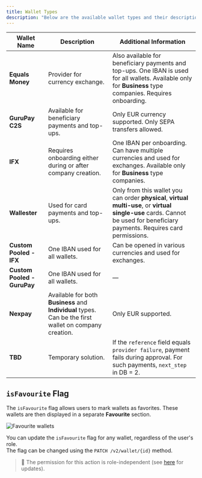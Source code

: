 ```yaml
---
title: Wallet Types
description: "Below are the available wallet types and their descriptions."
---
```


| Wallet Name              | Description                                                                                          | Additional Information                                                                                                                                                     |
|--------------------------|------------------------------------------------------------------------------------------------------|----------------------------------------------------------------------------------------------------------------------------------------------------------------------------|
| **Equals Money**         | Provider for currency exchange.                                                                      | Also available for beneficiary payments and top-ups. One IBAN is used for all wallets. Available only for **Business** type companies. Requires onboarding.              |
| **GuruPay C2S**          | Available for beneficiary payments and top-ups.                                                      | Only EUR currency supported. Only SEPA transfers allowed.                                                                                                                  |
| **IFX**                  | Requires onboarding either during or after company creation.                                         | One IBAN per onboarding. Can have multiple currencies and used for exchanges. Available only for **Business** type companies.                                              |
| **Wallester**            | Used for card payments and top-ups.                                                                  | Only from this wallet you can order **physical**, **virtual multi-use**, or **virtual single-use** cards. Cannot be used for beneficiary payments. Requires card permissions. |
| **Custom Pooled - IFX**  | One IBAN used for all wallets.                                                                       | Can be opened in various currencies and used for exchanges.                                                                                                                |
| **Custom Pooled - GuruPay** | One IBAN used for all wallets.                                                                       | —                                                                                                                                                                          |
| **Nexpay**               | Available for both **Business** and **Individual** types. Can be the first wallet on company creation. | Only EUR supported.                                                                                                                                                        |
| **TBD**                  | Temporary solution.                                                                                   | If the `reference` field equals `provider failure`, payment fails during approval. For such payments, `next_step` in DB = 2.                                               |

## `isFavourite` Flag

The `isFavourite` flag allows users to mark wallets as favorites. These wallets are then displayed in a separate **Favourite** section.

![Favourite wallets](./images/isfavourite.png)

You can update the `isFavourite` flag for any wallet, regardless of the user's role.  
The flag can be changed using the `PATCH /v2/wallet/{id}` method.

> 🔧 The permission for this action is role-independent (see [here](#) for updates).
